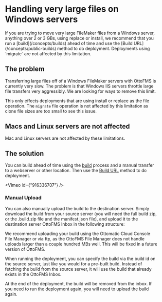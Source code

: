 
# Handling very large files on Windows servers

<Callout type="warning">
  If you are trying to move very large FileMaker files from a Windows server,
  anything over 2 or 3 GBs, using replace or install, we recommend that you run
  a [build](/concepts/builds) ahead of time and use the [Build
  URL](/concepts/public-builds) method to do deployment.
</Callout>

<Callout type="info">
  Deployments using `migrate` are not affected by this limitation.
</Callout>

## The problem

Transferring large files off of a Windows FileMaker servers with OttoFMS is currently very slow. The problem is that Windows IIS servers throttle large file transfers very aggressibly. We are looking for ways to remove this limit.

This only effects deployments that are using install or replace as the file operation. The `migrate` file operation is not affected by this limitation as clone file sizes are too small to see this issue.

## Macs and Linux servers are not affected

Mac and Linux servers are not affected by these limitations.

## The solution

You can build ahead of time using the [build](/concepts/builds) process and a manual transfer to a webserver or other location. Then use the [Build URL](/concepts/public-builds) method to do deployment.

<Vimeo id={"916336707"} />

### Manual Upload

You can also manually upload the build to the destination server. Simply download the build from your source server (you will need the full build zip, or the .build.zip file and the manifest.json file), and upload it to the destination server OttoFMS Inbox in the following structure:

<FileTree>
  <FileTree.Folder name="OttoFMS Inbox" defaultOpen>
    <FileTree.Folder name="build-id" defaultOpen>
      <FileTree.File name="manifest.json" />
      <FileTree.File name="build-id.build.zip" />
    </FileTree.Folder>
  </FileTree.Folder>
</FileTree>

<Callout type="info">
  We recommend uploading your build using the Ottomatic Cloud Console File
  Manager or via ftp, as the OttoFMS File Manager does not handle uploads larger
  than a couple hundred MBs well. This will be fixed in a future version of
  OttoFMS.
</Callout>

When running the deployment, you can specify the build via the build id on the source server, just like you would for a pre-built build. Instead of fetching the build from the source server, it will use the build that already exists in the OttoFMS Inbox.

<Callout type="warning">
  At the end of the deployment, the build will be removed from the inbox. If you
  need to run the deployment again, you will need to upload the build again.
</Callout>
